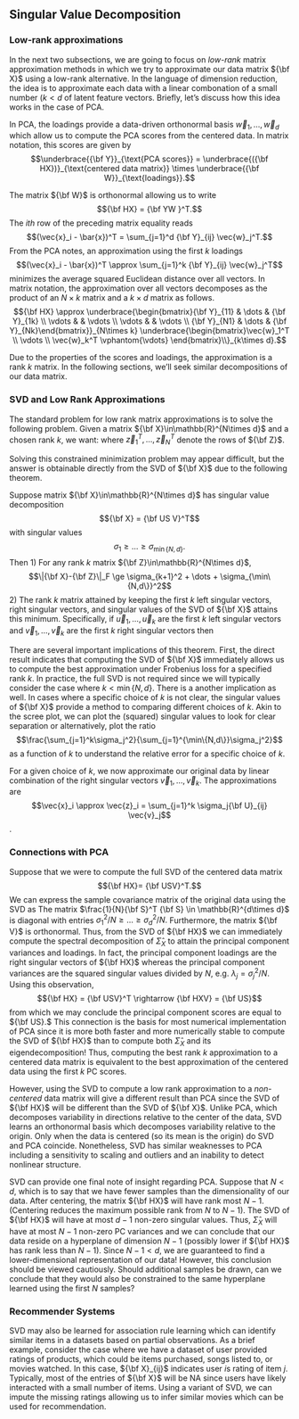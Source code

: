 ## Singular Value Decomposition {#sec-svd}

### Low-rank approximations 
In the next two subsections, we are going to focus on *low-rank* matrix approximation methods in which we try to approximate our data matrix ${\bf X}$ using a low-rank alternative.  In the language of dimension reduction, the idea is to approximate each data with a linear combonation of a small number ($k< d$ of latent feature vectors.  Briefly, let's discuss how this idea works in the case of PCA.


In PCA, the loadings provide a data-driven orthonormal basis $\vec{w}_1,\dots,\vec{w}_d$ which allow us to compute the PCA scores from the centered data. In matrix notation, this scores are given by $$\underbrace{{\bf Y}}_{\text{PCA scores}} = \underbrace{({\bf HX})}_{\text{centered data matrix}} \times \underbrace{{\bf W}}_{\text{loadings}}.$$

The matrix ${\bf W}$ is orthonormal allowing us to write $${\bf HX} = {\bf YW }^T.$$ The $ith$ row of the preceding matrix equality reads
$$(\vec{x}_i - \bar{x})^T = \sum_{j=1}^d {\bf Y}_{ij} \vec{w}_j^T.$$  From the PCA notes, an approximation using the first $k$ loadings
$$(\vec{x}_i - \bar{x})^T \approx \sum_{j=1}^k {\bf Y}_{ij} \vec{w}_j^T$$
minimizes the average squared Euclidean distance over all vectors.  In matrix notation, the approximation over all vectors decomposes as the product of an $N\times k$ matrix and a $k\times d$ matrix as follows. 
$${\bf HX} \approx \underbrace{\begin{bmatrix}{\bf Y}_{11} & \dots & {\bf Y}_{1k} \\
\vdots & & \vdots \\
\vdots & & \vdots \\
{\bf Y}_{N1} & \dots & {\bf Y}_{Nk}\end{bmatrix}}_{N\times k} \underbrace{\begin{bmatrix}\vec{w}_1^T \\ \vdots \\ \vec{w}_k^T \vphantom{\vdots} \end{bmatrix}\\}_{k\times d}.$$

Due to the properties of the scores and loadings, the approximation is a rank $k$ matrix.  In the following sections, we'll seek similar decompositions of our data matrix.

### SVD and Low Rank Approximations

The standard problem for low rank matrix approximations is to solve the following problem. Given a matrix ${\bf X}\in\mathbb{R}^{N\times d}$ and a chosen rank $k$, we want:
\DeclareMathOperator*{\argmin}{arg\,min}
\begin{equation}
\argmin_{{\bf Z}\in\mathbb{R}^{N\times d} \\ \text{rank}({\bf Z}) = k} \|{\bf X} - {\bf Z}\|_F^2 = \argmin_{{\bf Z}\in\mathbb{R}^{N\times d} \\ \text{rank}({\bf Z}) = k} \left(\sum_{ij}({\bf X}_{ij} - {\bf Z}_{ij})^2 \right) = \argmin_{{\bf Z}\in\mathbb{R}^{N\times d} \\ \text{rank}({\bf Z}) = k} \left(\sum_i \|\vec{x}_i-\vec{z}_i\|^2\right)
\end{equation}
where $\vec{z}_1^T, \dots,\vec{z}_N^T$ denote the rows of ${\bf Z}$.

Solving this constrained minimization problem may appear difficult, but the answer is obtainable directly from the SVD of ${\bf X}$ due to the following theorem.

::: {.theorem #svd-frob name="Best Rank $k$ Approximation"}
Suppose matrix ${\bf X}\in\mathbb{R}^{N\times d}$ has singular value decomposition $${\bf X} = {\bf US V}^T$$ with singular values $$\sigma_1\ge\dots \ge \sigma_{\min\{N,d\}}.$$  Then 
1) For any rank $k$ matrix ${\bf Z}\in\mathbb{R}^{N\times d}$, $$\|{\bf X}-{\bf Z}\|_F \ge \sigma_{k+1}^2 + \dots + \sigma_{\min\{N,d\}}^2$$
2) The rank $k$ matrix attained by keeping the first $k$ left singular vectors, right singular vectors, and singular values of the SVD of ${\bf X}$ attains this minimum.  Specifically, if $\vec{u}_1,\dots,\vec{u}_k$ are the first $k$ left singular vectors and $\vec{v}_1,\dots,\vec{v}_k$ are the first $k$ right singular vectors then 
\begin{equation}
\argmin_{{\bf Z}\in\mathbb{R}^{N\times d} \\ \text{rank}({\bf Z}) = k} \|{\bf X} - {\bf Z}\|_F^2 = 
\begin{bmatrix}&& \\ \vec{u}_1 & \dots & \vec{u}_k \\ && \end{bmatrix}
\begin{bmatrix}\sigma_1 & &  \\
 & \ddots &  \\
 &  & \sigma_k \end{bmatrix}
\begin{bmatrix}
&\vec{v}_1^T & \\ & \vdots& \\ &\vec{v}_k^T& \end{bmatrix}
\end{equation}
:::

There are several important implications of this theorem.  First, the direct result indicates that computing the SVD of ${\bf X}$ immediately allows us to compute the best approximation under Frobenius loss for a specified rank $k$.  In practice, the full SVD is not required since we will typically consider the case where $k <\min\{N,d\}$.  There is a another implication as well.  In cases where a specific choice of $k$ is not clear, the singular values of ${\bf X}$ provide  a method to comparing different choices of $k$.  Akin to the scree plot, we can plot the (squared) singular values to look for clear separation or alternatively, plot the ratio $$\frac{\sum_{j=1}^k\sigma_j^2}{\sum_{j=1}^{\min\{N,d\}}\sigma_j^2}$$ as a function of $k$ to understand the relative error for a specific choice of $k$.  

For a given choice of $k$, we now approximate our original data by linear combination of the right singular vectors $\vec{v}_1,\dots,\vec{v}_k$.  The approximations are $$\vec{x}_i \approx \vec{z}_i = \sum_{j=1}^k \sigma_j{\bf U}_{ij} \vec{v}_j$$.

### Connections with PCA

Suppose that we were to compute the full SVD of the centered data matrix $${\bf HX}= {\bf USV}^T.$$ We can express the sample covariance matrix of the original data using the SVD as
\begin{equation}
\hat{\Sigma}_X = \frac{1}{N} ({\bf HX})^T ({\bf HX}) = \frac{1}{N} {\bf VS}^T{\bf U}^T{\bf U S} V^T = {\bf V}\left(\frac{1}{N} {\bf S^T S}\right) {\bf V}^T.
\end{equation}
The matrix $\frac{1}{N}{\bf S}^T {\bf S} \in \mathbb{R}^{d\times d}$ is diagonal with entries $\sigma_1^2/N \ge \dots \ge \sigma_d^2/N.$ Furthermore, the matrix ${\bf V}$ is orthonormal.  Thus, from the SVD of ${\bf HX}$ we can immediately compute the spectral decomposition of $\hat{\Sigma}_X$ to attain the principal component variances and loadings.  In fact, the principal component loadings are the right singular vectors of ${\bf HX}$ whereas the principal component variances are the squared singular values divided by $N$, e.g. $\lambda_j = \sigma_j^2/N$. Using this observation,
$${\bf HX} = {\bf USV}^T \rightarrow {\bf HXV} = {\bf US}$$
from which we may conclude the principal component scores are equal to ${\bf US}.$  This connection is the basis for most numerical implementation of PCA since it is more both faster and more numerically stable  to compute the SVD of ${\bf HX}$ than to compute both $\hat{\Sigma}_X$ and its eigendecomposition!  Thus, computing the best rank $k$ approximation to a centered data matrix is equivalent to the best approximation of the centered data using the first $k$ PC scores.    

However, using the SVD to compute a low rank approximation to a *non-centered* data matrix will give a different result than PCA since the SVD of ${\bf HX}$ will be different than the SVD of ${\bf X}$.  Unlike PCA, which decomposes variability in directions relative to the center of the data, SVD learns an orthonormal basis which decomposes variability relative to the origin.  Only when the data is centered (so its mean is the origin) do SVD and PCA coincide.  Nonetheless, SVD has similar weaknesses to PCA including a sensitivity to scaling and outliers and an inability to detect nonlinear structure.

SVD can provide one final note of insight regarding PCA. Suppose that $N < d$, which is to say that we have fewer samples than the dimensionality of our data.  After centering, the matrix ${\bf HX}$ will have rank most $N-1$.  (Centering reduces the maximum possible rank from $N$ to $N-1$).  The SVD of ${\bf HX}$ will have at most $d-1$ non-zero singular values. Thus, $\hat{\Sigma}_X$ will have at most $N-1$ non-zero PC variances and we can conclude that our data reside on a hyperplane of dimension $N-1$ (possibly lower if ${\bf HX}$ has rank less than $N-1$).  Since $N-1 < d$, we are guaranteed to find a lower-dimensional representation of our data!  However, this conclusion should be viewed cautiously.  Should additional samples be drawn, can we conclude that they would also be constrained to the same hyperplane learned using the first $N$ samples?


### Recommender Systems

SVD may also be learned for association rule learning which can identify similar items in a datasets based on partial observations.  As a brief example, consider the case where we have a dataset of user provided ratings of products, which could be items purchased, songs listed to, or movies watched.  In this case, ${\bf X}_{ij}$ indicates user $i$s rating of item $j$.  Typically, most of the entries of ${\bf X}$ will be NA since users have likely interacted with a small number of items.  Using a variant of SVD, we can impute the missing ratings allowing us to infer similar movies which can be used for recommendation.

